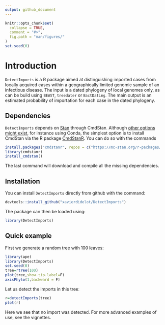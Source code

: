 ```yaml
---
output: github_document
---
```


<!-- README.md is generated from README.Rmd. Please edit that file -->

```r
knitr::opts_chunk$set(
  collapse = TRUE,
  comment = "#>",
  fig.path = "man/figures/"
)
set.seed(0)
```

# Introduction

`DetectImports` is a R package aimed at distinguishing imported cases from locally acquired cases within a geographically limited genomic sample of an infectious disease. The input is a dated phylogeny of local genomes only, as can be build using `BEAST`, `treedater` or `BactDating`. The main output is an estimated probability of importation for each case in the dated phylogeny.

## Dependencies

`DetectImports` depends on [Stan](https://mc-stan.org/) through CmdStan. Although [other options might exist](https://mc-stan.org/docs/cmdstan-guide/cmdstan-installation.html), for instance using Conda, the simplest option is to install CmdStan via the R package [CmdStanR](https://mc-stan.org/cmdstanr/). You can do so with the commands
```r
install.packages("cmdstanr", repos = c("https://mc-stan.org/r-packages/", getOption("repos")))
library(cmdstanr)
install_cmdstan()
```
The last command will download and compile all the missing dependencies.

## Installation

You can install `DetectImports` directly from github with the command:

```r
devtools::install_github("xavierdidelot/DetectImports")
```

The package can then be loaded using:
```r
library(DetectImports)
```

## Quick example

First we generate a random tree with 100 leaves:

```r
library(ape)
library(DetectImports)
set.seed(0)
tree=rtree(100)
plot(tree,show.tip.label=F)
axisPhylo(1,backward = F)
```

Let us detect the imports in this tree:

```r
r=detectImports(tree)
plot(r)
```

Here we see that no import was detected. For more advanced examples of use, see the vignettes.
